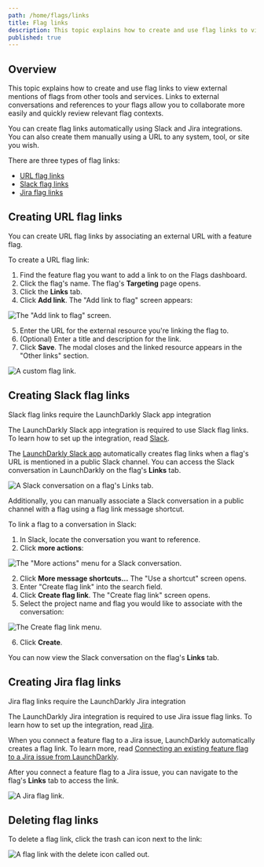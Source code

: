 ```yaml
---
path: /home/flags/links
title: Flag links
description: This topic explains how to create and use flag links to view external mentions of flags and relevant materials from other tools and services.
published: true
---
```


## Overview

This topic explains how to create and use flag links to view external mentions of flags from other tools and services. Links to external conversations and references to your flags allow you to collaborate more easily and quickly review relevant flag contexts.

You can create flag links automatically using Slack and Jira integrations. You can also create them manually using a URL to any system, tool, or site you wish.

There are three types of flag links:

* [URL flag links](#creating-url-flag-links)
* [Slack flag links](#creating-slack-flag-links)
* [Jira flag links](#creating-jira-flag-links)


## Creating URL flag links

You can create URL flag links by associating an external URL with a feature flag.

To create a URL flag link:

1. Find the feature flag you want to add a link to on the Flags dashboard.
2. Click the flag's name. The flag's **Targeting** page opens.
3. Click the **Links** tab.
4. Click **Add link**. The "Add link to flag" screen appears:

![The "Add link to flag" screen.](flag-links-custom-link-modal.png)

5. Enter the URL for the external resource you're linking the flag to.
6. (Optional) Enter a title and description for the link.
6. Click **Save**. The modal closes and the linked resource appears in the "Other links" section.

![A custom flag link.](flag-links-custom-link.png)


## Creating Slack flag links

<Callout intent="primary">
<CalloutTitle>Slack flag links require the LaunchDarkly Slack app integration</CalloutTitle>
<CalloutDescription>

The LaunchDarkly Slack app integration is required to use Slack flag links. To learn how to set up the integration, read [Slack](/integrations/slack).

</CalloutDescription>
</Callout>

The [LaunchDarkly Slack app](https://slack.com/apps/AKEEF9DTM-launchdarkly) automatically creates flag links when a flag's URL is mentioned in a public Slack channel. You can access the Slack conversation in LaunchDarkly on the flag's **Links** tab.

![A Slack conversation on a flag's Links tab.](flag-links-slack-conversation.png)

Additionally, you can manually associate a Slack conversation in a public channel with a flag using a flag link message shortcut.

To link a flag to a conversation in Slack:

1. In Slack, locate the conversation you want to reference.
2. Click **more actions**:

![The "More actions" menu for a Slack conversation.](flag-links-slack-more-options.png)

2. Click **More message shortcuts...** The "Use a shortcut" screen opens.
3. Enter "Create flag link" into the search field.
4. Click **Create flag link**. The "Create flag link" screen opens.
5. Select the project name and flag you would like to associate with the conversation:

![The Create flag link menu.](flag-links-slack-modal.png)

6. Click **Create**.

You can now view the Slack conversation on the flag's **Links** tab.


## Creating Jira flag links

<Callout intent="primary">
<CalloutTitle>Jira flag links require the LaunchDarkly Jira integration</CalloutTitle>
<CalloutDescription>

The LaunchDarkly Jira integration is required to use Jira issue flag links. To learn how to set up the integration, read [Jira](/integrations/jira).

</CalloutDescription>
</Callout>

When you connect a feature flag to a Jira issue, LaunchDarkly automatically creates a flag link. To learn more, read [Connecting an existing feature flag to a Jira issue from LaunchDarkly](/integrations/jira#connecting-an-existing-feature-flag-to-a-jira-issue-from-launchdarkly).

After you connect a feature flag to a Jira issue, you can navigate to the flag's **Links** tab to access the link.

![A Jira flag link.](flag-links-jira-issue.png)

## Deleting flag links

To delete a flag link, click the trash can icon next to the link:

![A flag link with the delete icon called out.](flag-links-jira-issue-delete-callout.png)
